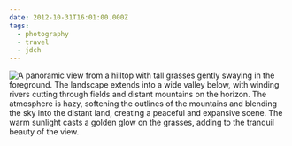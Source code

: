 ```yaml
---
date: 2012-10-31T16:01:00.000Z
tags:
  - photography
  - travel
  - jdch
---
```

![A panoramic view from a hilltop with tall grasses gently swaying in the foreground. The landscape extends into a wide valley below, with winding rivers cutting through fields and distant mountains on the horizon. The atmosphere is hazy, softening the outlines of the mountains and blending the sky into the distant land, creating a peaceful and expansive scene. The warm sunlight casts a golden glow on the grasses, adding to the tranquil beauty of the view.](/assets/photos/20121031-IMG_3814.jpg)